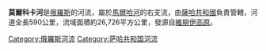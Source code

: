 '''莫爾科卡河'''是[[俄羅斯|俄羅斯]]的河流，屬於[[馬爾哈河|馬爾哈河]]的右支流，由[[薩哈共和國|薩哈共和國]]負責管轄，河道全長590公里，流域面積約26,726平方公里，發源自[[維柳伊高原|維柳伊高原]]。

{{Russia-geo-stub}}

[[Category:俄羅斯河流|Category:俄羅斯河流]]
[[Category:萨哈共和国河流|Category:萨哈共和国河流]]